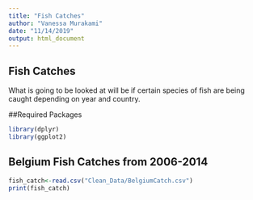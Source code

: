 ```yaml
---
title: "Fish Catches"
author: "Vanessa Murakami"
date: "11/14/2019"
output: html_document
---
```


## Fish Catches
What is going to be looked at will be if certain species of fish are being caught depending on year and country.

##Required Packages

```r
library(dplyr)
library(ggplot2)
```


## Belgium Fish Catches from 2006-2014

```r
fish_catch<-read.csv("Clean_Data/BelgiumCatch.csv")
print(fish_catch)
```


